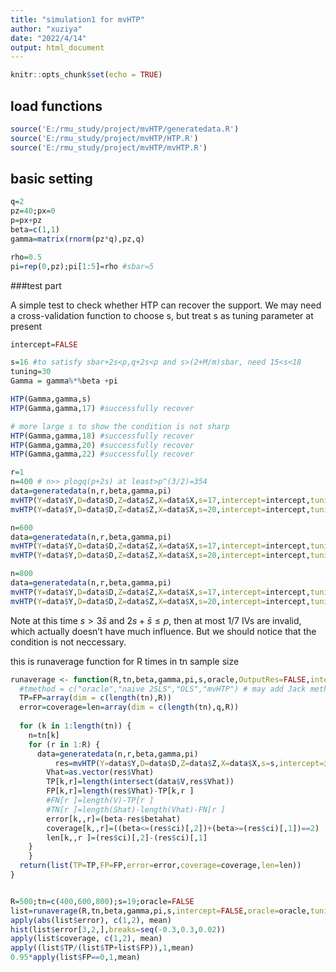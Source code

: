 ```yaml
---
title: "simulation1 for mvHTP"
author: "xuziya"
date: "2022/4/14"
output: html_document
---
```


```r
knitr::opts_chunk$set(echo = TRUE)
```

## load functions

```r
source('E:/rmu_study/project/mvHTP/generatedata.R')
source('E:/rmu_study/project/mvHTP/HTP.R')
source('E:/rmu_study/project/mvHTP/mvHTP.R')

```





## basic setting
```r
q=2
pz=40;px=0
p=px+pz
beta=c(1,1)
gamma=matrix(rnorm(pz*q),pz,q)

rho=0.5
pi=rep(0,pz);pi[1:5]=rho #sbar=5

```

###test part

A simple test to check whether HTP can recover the support. We may need a cross-validation function to choose s, but treat s as tuning parameter at present
```r
intercept=FALSE

s=16 #to satisfy sbar+2s<p,q+2s<p and s>(2+M/m)sbar, need 15<s<18
tuning=30
Gamma = gamma%*%beta +pi

HTP(Gamma,gamma,s)
HTP(Gamma,gamma,17) #successfully recover

# more large s to show the condition is not sharp
HTP(Gamma,gamma,18) #successfully recover 
HTP(Gamma,gamma,20) #successfully recover 
HTP(Gamma,gamma,22) #successfully recover

```
```r
r=1
n=400 # n>> plogq(p+2s) at least>p^(3/2)=354
data=generatedata(n,r,beta,gamma,pi)
mvHTP(Y=data$Y,D=data$D,Z=data$Z,X=data$X,s=17,intercept=intercept,tuning = tuning,V=data$V,S=data$S)
mvHTP(Y=data$Y,D=data$D,Z=data$Z,X=data$X,s=20,intercept=intercept,tuning = tuning,V=data$V,S=data$S)

n=600
data=generatedata(n,r,beta,gamma,pi)
mvHTP(Y=data$Y,D=data$D,Z=data$Z,X=data$X,s=17,intercept=intercept,tuning = tuning,V=data$V,S=data$S)
mvHTP(Y=data$Y,D=data$D,Z=data$Z,X=data$X,s=20,intercept=intercept,tuning = tuning,V=data$V,S=data$S)

n=800
data=generatedata(n,r,beta,gamma,pi)
mvHTP(Y=data$Y,D=data$D,Z=data$Z,X=data$X,s=17,intercept=intercept,tuning = tuning,V=data$V,S=data$S)
mvHTP(Y=data$Y,D=data$D,Z=data$Z,X=data$X,s=20,intercept=intercept,tuning = tuning,V=data$V,S=data$S)

```
Note at this time $s>3\bar{s}$ and $2s+\bar{s}\leq p$, then at most 1/7 IVs are invalid, which actually doesn't have much influence. But we should notice that the condition is not neccessary.


this is runaverage function for R times in tn sample size
```r

runaverage <- function(R,tn,beta,gamma,pi,s,oracle,OutputRes=FALSE,intercept=FALSE,tuning=30){
  #tmethod = c("oracle","naive 2SLS","OLS","mvHTP") # may add Jack method like egger regressioin
  TP=FP=array(dim = c(length(tn),R))
  error=coverage=len=array(dim = c(length(tn),q,R))
  
  for (k in 1:length(tn)) {
    n=tn[k]
    for (r in 1:R) {
      data=generatedata(n,r,beta,gamma,pi)
          res=mvHTP(Y=data$Y,D=data$D,Z=data$Z,X=data$X,s=s,intercept=intercept,tuning = tuning,OutputRes=OutputRes,oracle=oracle,V=data$V,S=data$S)
        Vhat=as.vector(res$Vhat)
        TP[k,r]=length(intersect(data$V,res$Vhat))
        FP[k,r]=length(res$Vhat)-TP[k,r ]
        #FN[r ]=length(V)-TP[r ]
        #TN[r ]=length(Shat)-length(Vhat)-FN[r ]
        error[k,,r]=(beta-res$betahat)
        coverage[k,,r]=((beta<=(res$ci)[,2])+(beta>=(res$ci)[,1])==2)
        len[k,,r ]=(res$ci)[,2]-(res$ci)[,1]
    }
    }
  return(list(TP=TP,FP=FP,error=error,coverage=coverage,len=len))
}



```

```r
R=500;tn=c(400,600,800);s=19;oracle=FALSE
list=runaverage(R,tn,beta,gamma,pi,s,intercept=FALSE,oracle=oracle,tuning=30)
apply(abs(list$error), c(1,2), mean)
hist(list$error[3,2,],breaks=seq(-0.3,0.3,0.02))
apply(list$coverage, c(1,2), mean)
apply((list$TP/(list$TP+list$FP)),1,mean)
0.95*apply(list$FP==0,1,mean)
```
